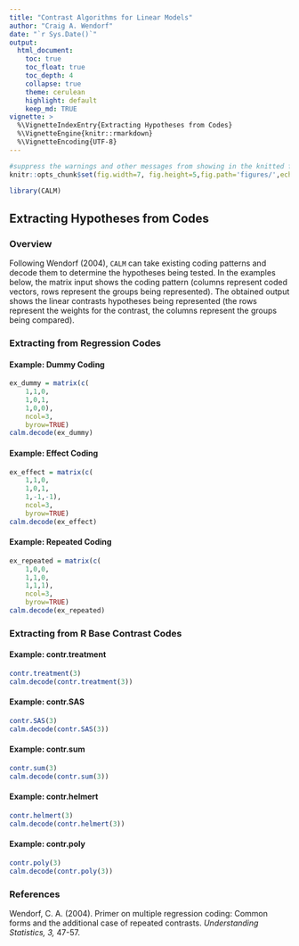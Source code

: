 ```yaml
---
title: "Contrast Algorithms for Linear Models"
author: "Craig A. Wendorf"
date: "`r Sys.Date()`"
output:
  html_document:
    toc: true
    toc_float: true
    toc_depth: 4
    collapse: true
    theme: cerulean
    highlight: default
    keep_md: TRUE
vignette: >
  %\VignetteIndexEntry{Extracting Hypotheses from Codes}
  %\VignetteEngine{knitr::rmarkdown}
  %\VignetteEncoding{UTF-8}
---
```


```r
#suppress the warnings and other messages from showing in the knitted file.
knitr::opts_chunk$set(fig.width=7, fig.height=5,fig.path='figures/',echo=TRUE,warning=FALSE,message=FALSE)
```

```r
library(CALM)
```

## Extracting Hypotheses from Codes

### Overview

Following Wendorf (2004), `CALM` can take existing coding patterns and decode them to determine the hypotheses being tested. In the examples below, the matrix input shows the coding pattern (columns represent coded vectors, rows represent the groups being represented). The obtained output shows the linear contrasts hypotheses being represented (the rows represent the weights for the contrast, the columns represent the groups being compared).

### Extracting from Regression Codes

#### Example: Dummy Coding

```r
ex_dummy = matrix(c(
    1,1,0,
    1,0,1,
    1,0,0),
    ncol=3,
    byrow=TRUE)
calm.decode(ex_dummy)
```

#### Example: Effect Coding

```r
ex_effect = matrix(c(
    1,1,0,
    1,0,1,
    1,-1,-1),
    ncol=3,
    byrow=TRUE)
calm.decode(ex_effect)
```

#### Example: Repeated Coding

```r
ex_repeated = matrix(c(
    1,0,0,
    1,1,0,
    1,1,1),
    ncol=3,
    byrow=TRUE)
calm.decode(ex_repeated)
```

### Extracting from R Base Contrast Codes

#### Example: contr.treatment

```r
contr.treatment(3)
calm.decode(contr.treatment(3))
```

#### Example: contr.SAS

```r
contr.SAS(3)
calm.decode(contr.SAS(3))
```

#### Example: contr.sum

```r
contr.sum(3)
calm.decode(contr.sum(3))
```

#### Example: contr.helmert

```r
contr.helmert(3)
calm.decode(contr.helmert(3))
```

#### Example: contr.poly

```r
contr.poly(3)
calm.decode(contr.poly(3))
```

### References

Wendorf, C. A. (2004). Primer on multiple regression coding: Common forms and the additional case of repeated contrasts. *Understanding Statistics, 3,* 47-57. 
